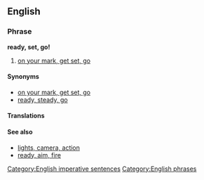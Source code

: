 ==English==

===Phrase===
'''ready, set, go!'''

# {{context|sports|lang=en}} [[on your mark, get set, go]]

====Synonyms====
* [[on your mark, get set, go]]
* [[ready, steady, go]]

====Translations====
{{trans-see|on your mark, get set, go}}

====See also====
* [[lights, camera, action]]
* [[ready, aim, fire]]

[[Category:English imperative sentences]]
[[Category:English phrases]]